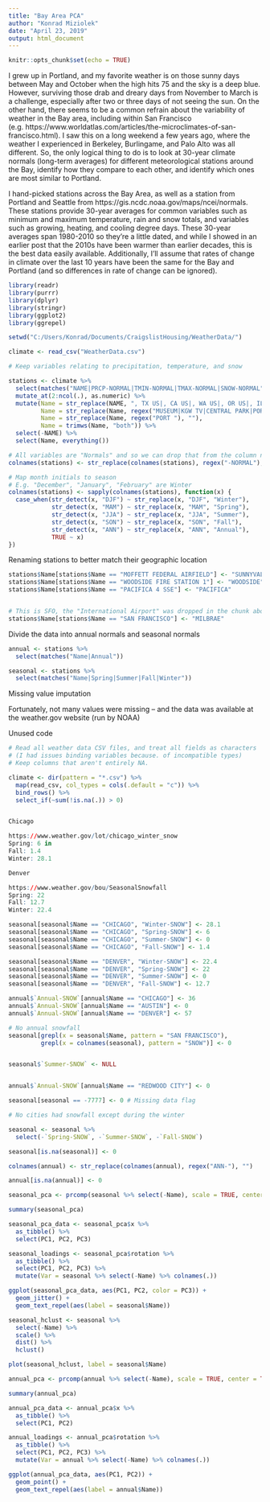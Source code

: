 ---
title: "Bay Area PCA"
author: "Konrad Miziolek"
date: "April 23, 2019"
output: html_document
---

```{r setup, include=FALSE}
knitr::opts_chunk$set(echo = TRUE)
```

I grew up in Portland, and my favorite weather is on those sunny days between May and October when the high hits 75 and the sky is a deep blue. However, surviving those drab and dreary days from November to March is a challenge, especially after two or three days of not seeing the sun. On the other hand, there seems to be a common refrain about the variability of weather in the Bay area, including within San Francisco (e.g. https://www.worldatlas.com/articles/the-microclimates-of-san-francisco.html). I saw this on a long weekend a few years ago, where the weather I experienced in Berkeley, Burlingame, and Palo Alto was all different. So, the only logical thing to do is to look at 30-year climate normals (long-term averages) for different meteorological stations around the Bay, identify how they compare to each other, and identify which ones are most similar to Portland.


I hand-picked stations across the Bay Area, as well as a station from Portland and Seattle from https://gis.ncdc.noaa.gov/maps/ncei/normals. These stations provide 30-year averages for common variables such as minimum and maximum temperature, rain and snow totals, and variables such as growing, heating, and cooling degree days. These 30-year averages span 1980-2010 so they're a little dated, and while I showed in an earlier post that the 2010s have been warmer than earlier decades, this is the best data easily available. Additionally, I'll assume that rates of change in climate over the last 10 years have been the same for the Bay and Portland (and so differences in rate of change can be ignored).   


```{r}
library(readr)
library(purrr)
library(dplyr)
library(stringr)
library(ggplot2)
library(ggrepel)
```


```{r}
setwd("C:/Users/Konrad/Documents/CraigslistHousing/WeatherData/")

climate <- read_csv("WeatherData.csv")


```

```{r}
# Keep variables relating to precipitation, temperature, and snow

stations <- climate %>%
  select(matches("NAME|PRCP-NORMAL|TMIN-NORMAL|TMAX-NORMAL|SNOW-NORMAL", ignore.case = FALSE)) %>%
  mutate_at(2:ncol(.), as.numeric) %>%
  mutate(Name = str_replace(NAME, ", TX US|, CA US|, WA US|, OR US|, IL US|, NY US|, MA US|, OH US|, WI US|, CO US",""),
         Name = str_replace(Name, regex("MUSEUM|KGW TV|CENTRAL PARK|PORTAGE BAY|UNIVERSITY|6 S|DANE CO REGIONAL AIRPORT|INTERNATIONAL AIRPORT|WATER DEPARTMENT"), ""),
         Name = str_replace(Name, regex("PORT "), ""),
         Name = trimws(Name, "both")) %>%
  select(-NAME) %>%
  select(Name, everything())

# All variables are "Normals" and so we can drop that from the column names
colnames(stations) <- str_replace(colnames(stations), regex("-NORMAL"), "")

# Map month initials to season
# E.g. "December", "January", "February" are Winter
colnames(stations) <- sapply(colnames(stations), function(x) {
  case_when(str_detect(x, "DJF") ~ str_replace(x, "DJF", "Winter"),
            str_detect(x, "MAM") ~ str_replace(x, "MAM", "Spring"),
            str_detect(x, "JJA") ~ str_replace(x, "JJA", "Summer"),
            str_detect(x, "SON") ~ str_replace(x, "SON", "Fall"),
            str_detect(x, "ANN") ~ str_replace(x, "ANN", "Annual"),
            TRUE ~ x)
})

```


Renaming stations to better match their geographic location

```{r}
stations$Name[stations$Name == "MOFFETT FEDERAL AIRFIELD"] <- "SUNNYVALE"
stations$Name[stations$Name == "WOODSIDE FIRE STATION 1"] <- "WOODSIDE"
stations$Name[stations$Name == "PACIFICA 4 SSE"] <- "PACIFICA"


# This is SFO, the "International Airport" was dropped in the chunk above. It's closest to Milbrae
stations$Name[stations$Name == "SAN FRANCISCO"] <- "MILBRAE"
```

Divide the data into annual normals and seasonal normals

```{r}
annual <- stations %>%
  select(matches("Name|Annual"))

seasonal <- stations %>%
  select(matches("Name|Spring|Summer|Fall|Winter"))
```


Missing value imputation

Fortunately, not many values were missing -- and the data was available at the weather.gov website (run by NOAA)


Unused code
```{r eval = FALSE, echo = FALSE, include=FALSE}

# Read all weather data CSV files, and treat all fields as characters
# (I had issues binding variables because. of incompatible types)
# Keep columns that aren't entirely NA. 

climate <- dir(pattern = "*.csv") %>%
  map(read_csv, col_types = cols(.default = "c")) %>%
  bind_rows() %>%
  select_if(~sum(!is.na(.)) > 0)


Chicago

https://www.weather.gov/lot/chicago_winter_snow
Spring: 6 in
Fall: 1.4
Winter: 28.1

Denver 

https://www.weather.gov/bou/SeasonalSnowfall
Spring: 22
Fall: 12.7
Winter: 22.4

seasonal[seasonal$Name == "CHICAGO", "Winter-SNOW"] <- 28.1
seasonal[seasonal$Name == "CHICAGO", "Spring-SNOW"] <- 6
seasonal[seasonal$Name == "CHICAGO", "Summer-SNOW"] <- 0
seasonal[seasonal$Name == "CHICAGO", "Fall-SNOW"] <- 1.4

seasonal[seasonal$Name == "DENVER", "Winter-SNOW"] <- 22.4
seasonal[seasonal$Name == "DENVER", "Spring-SNOW"] <- 22
seasonal[seasonal$Name == "DENVER", "Summer-SNOW"] <- 0
seasonal[seasonal$Name == "DENVER", "Fall-SNOW"] <- 12.7

annual$`Annual-SNOW`[annual$Name == "CHICAGO"] <- 36
annual$`Annual-SNOW`[annual$Name == "AUSTIN"] <- 0
annual$`Annual-SNOW`[annual$Name == "DENVER"] <- 57

# No annual snowfall
seasonal[grepl(x = seasonal$Name, pattern = "SAN FRANCISCO"), 
         grepl(x = colnames(seasonal), pattern = "SNOW")] <- 0


seasonal$`Summer-SNOW` <- NULL


annual$`Annual-SNOW`[annual$Name == "REDWOOD CITY"] <- 0

```

```{r}
seasonal[seasonal == -7777] <- 0 # Missing data flag

# No cities had snowfall except during the winter

seasonal <- seasonal %>%
  select(-`Spring-SNOW`, -`Summer-SNOW`, -`Fall-SNOW`)

seasonal[is.na(seasonal)] <- 0
```


```{r}
colnames(annual) <- str_replace(colnames(annual), regex("ANN-"), "")

annual[is.na(annual)] <- 0
```



```{r}
seasonal_pca <- prcomp(seasonal %>% select(-Name), scale = TRUE, center = TRUE)

summary(seasonal_pca)

seasonal_pca_data <- seasonal_pca$x %>%
  as_tibble() %>%
  select(PC1, PC2, PC3)

seasonal_loadings <- seasonal_pca$rotation %>%
  as_tibble() %>%
  select(PC1, PC2, PC3) %>%
  mutate(Var = seasonal %>% select(-Name) %>% colnames(.))

ggplot(seasonal_pca_data, aes(PC1, PC2, color = PC3)) + 
  geom_jitter() + 
  geom_text_repel(aes(label = seasonal$Name))

seasonal_hclust <- seasonal %>%
  select(-Name) %>%
  scale() %>%
  dist() %>%
  hclust()

plot(seasonal_hclust, label = seasonal$Name)
```

```{r}
annual_pca <- prcomp(annual %>% select(-Name), scale = TRUE, center = TRUE)

summary(annual_pca)

annual_pca_data <- annual_pca$x %>%
  as_tibble() %>%
  select(PC1, PC2)

annual_loadings <- annual_pca$rotation %>%
  as_tibble() %>%
  select(PC1, PC2, PC3) %>%
  mutate(Var = annual %>% select(-Name) %>% colnames(.))

ggplot(annual_pca_data, aes(PC1, PC2)) + 
  geom_point() + 
  geom_text_repel(aes(label = annual$Name))

```
